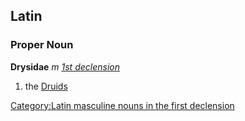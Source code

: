 ==Latin==
[[Category:Latin masculine nouns in the first declension]]
===Proper Noun===
'''Drysidae''' ''m'' ''[[Wiktionary Appendix:Latin first declension|1st declension]]''

#the [[Druid]]s